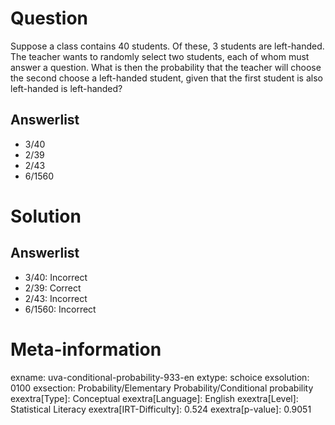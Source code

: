Question
========

Suppose a class contains 40 students. Of these, 3 students are left-handed. The teacher wants to randomly select two students, each of whom must answer a question. What is then the probability that the teacher will choose the second choose a left-handed student, given that the first student is also left-handed is left-handed?

Answerlist
----------

* 3/40
* 2/39
* 2/43
* 6/1560

Solution
========

Answerlist
----------

* 3/40: Incorrect
* 2/39: Correct
* 2/43: Incorrect
* 6/1560: Incorrect

Meta-information
================
exname: uva-conditional-probability-933-en
extype: schoice
exsolution: 0100
exsection: Probability/Elementary Probability/Conditional probability
exextra[Type]: Conceptual
exextra[Language]: English
exextra[Level]: Statistical Literacy
exextra[IRT-Difficulty]: 0.524
exextra[p-value]: 0.9051
